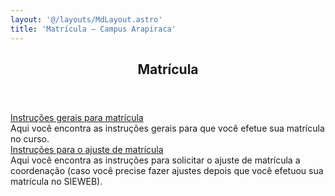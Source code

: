 ```yaml
---
layout: '@/layouts/MdLayout.astro'
title: 'Matrícula — Campus Arapiraca'
---
```



<span></span>
<article id="content">
<header>

<h1>
         Matrícula
        </h1>


</header>
<div id="viewlet-above-content-body">
</div>
<div id="content-core">
<div class="row">
<div class="col-lg-6 col-md-6 descriptionView">
<div class="descriptionItem">
<div class="title">
<a href="/cpt/discentes/matricula/copy_of_instrucoes-para-sua-matricula">
             Instruções gerais para matrícula
            </a>
</div>
<div class="description">
            Aqui você encontra as instruções gerais para que você efetue sua matrícula no curso.
           </div>
</div>
</div>
<div class="col-lg-6 col-md-6 descriptionView">
<div class="descriptionItem">
<div class="title">
<a href="/cpt/discentes/matricula/instrucoes-para-sua-matricula">
             Instruções para o ajuste de matrícula
            </a>
</div>
<div class="description">
            Aqui você encontra as instruções para solicitar o ajuste de matrícula a coordenação (caso você precise fazer ajustes depois que você efetuou sua matrícula no SIEWEB).
           </div>
</div>
</div>
</div>

</div>
<div id="viewlet-below-content-body">
</div>
</article>